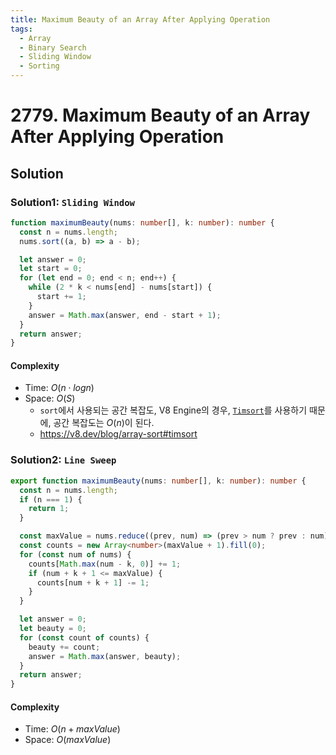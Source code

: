 ```yaml
---
title: Maximum Beauty of an Array After Applying Operation
tags:
  - Array
  - Binary Search
  - Sliding Window
  - Sorting
---
```


# 2779. Maximum Beauty of an Array After Applying Operation

<Badges>
  <LevelBadge level="medium" />
  <TopicBadge name="Array" slug="array" />
  <TopicBadge name="Binary Search" slug="binary-search" />
  <TopicBadge name="Sliding Window" slug="sliding-window" />
  <TopicBadge name="Sorting" slug="sorting" />
</Badges>

## Solution

### Solution1: `Sliding Window`

```typescript filename="solution.ts" copy
function maximumBeauty(nums: number[], k: number): number {
  const n = nums.length;
  nums.sort((a, b) => a - b);

  let answer = 0;
  let start = 0;
  for (let end = 0; end < n; end++) {
    while (2 * k < nums[end] - nums[start]) {
      start += 1;
    }
    answer = Math.max(answer, end - start + 1);
  }
  return answer;
}
```

#### Complexity

- Time: $O(n \cdot logn)$
- Space: $O(S)$
  - `sort`에서 사용되는 공간 복잡도, V8 Engine의 경우, [`Timsort`](https://en.wikipedia.org/wiki/Timsort)를 사용하기 때문에, 공간 복잡도는 $O(n)$이 된다.
  - https://v8.dev/blog/array-sort#timsort

### Solution2: `Line Sweep`

```typescript filename="solution.ts" copy
export function maximumBeauty(nums: number[], k: number): number {
  const n = nums.length;
  if (n === 1) {
    return 1;
  }

  const maxValue = nums.reduce((prev, num) => (prev > num ? prev : num), 0);
  const counts = new Array<number>(maxValue + 1).fill(0);
  for (const num of nums) {
    counts[Math.max(num - k, 0)] += 1;
    if (num + k + 1 <= maxValue) {
      counts[num + k + 1] -= 1;
    }
  }

  let answer = 0;
  let beauty = 0;
  for (const count of counts) {
    beauty += count;
    answer = Math.max(answer, beauty);
  }
  return answer;
}
```

#### Complexity

- Time: $O(n + maxValue)$
- Space: $O(maxValue)$

<ProblemLink
  codingSite="leetcode"
  href="https://leetcode.com/problems/maximum-beauty-of-an-array-after-applying-operation"
  title="Maximum Beauty of an Array After Applying Operation"
/>
